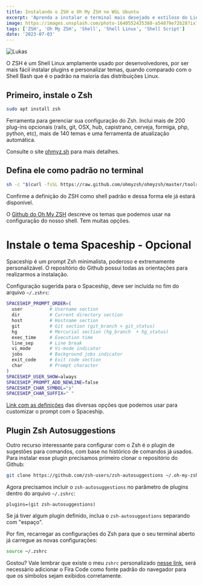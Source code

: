 ```yaml
---
title: Instalando o ZSH e Oh My ZSH no WSL Ubuntu
excerpt: 'Aprenda a instalar o terminal mais desejado e estiloso do Linux'
image: https://images.unsplash.com/photo-1640552435388-a54879e72b28?ixlib=rb-4.0.3&ixid=M3wxMjA3fDB8MHxwaG90by1wYWdlfHx8fGVufDB8fHx8fA%3D%3D&auto=format&fit=crop&w=870&q=80
tags: ['ZSH', 'Oh My ZSH', 'Shell', 'Shell Linux', 'Shell Script']
date: '2023-07-03'
---
```


![](https://images.unsplash.com/photo-1640552435388-a54879e72b28?ixlib=rb-4.0.3&ixid=M3wxMjA3fDB8MHxwaG90by1wYWdlfHx8fGVufDB8fHx8fA%3D%3D&auto=format&fit=crop&w=870&q=80 "Lukas")

O ZSH é um Shell Linux amplamente usado por desenvolvedores, por ser mais fácil instalar plugins e personalizar temas, quando comparado com o Shell Bash que é o padrão na maioria das distribuições Linux.

## Primeiro, instale o Zsh
```bash 
sudo apt install zsh
```

Ferramenta para gerenciar sua configuração do Zsh. Inclui mais de 200 plug-ins opcionais (rails, git, OSX, hub, capistrano, cerveja, formiga, php, python, etc), mais de 140 temas e uma ferramenta de atualização automática.

Consulte o site [ohmyz.sh](https://ohmyz.sh?ref=yagasaki.dev/blog) para mais detalhes.

## Defina ele como padrão no terminal
```bash 
sh -c "$(curl -fsSL https://raw.github.com/ohmyzsh/ohmyzsh/master/tools/install.sh)"
```

Confirme a definição do ZSH como shell padrão e dessa forma ele já estará disponível.

O [Github do Oh My ZSH](https://github.com/ohmyzsh/ohmyzsh/wiki/Themes?ref=yagasaki.dev/blog) descreve os temas que podemos usar na configuração do nosso shell. Tem muitas opções.

<!--truncate-->

# Instale o tema Spaceship - Opcional
Spaceship é um prompt Zsh minimalista, poderoso e extremamente personalizável. O repositório do Github possui todas as orientações para realizarmos a instalação.

Configuração sugerida para o Spaceship, deve ser incluída no fim do arquivo `~/.zshrc`:

```bash
SPACESHIP_PROMPT_ORDER=(
  user          # Username section
  dir           # Current directory section
  host          # Hostname section
  git           # Git section (git_branch + git_status)
  hg            # Mercurial section (hg_branch  + hg_status)
  exec_time     # Execution time
  line_sep      # Line break
  vi_mode       # Vi-mode indicator
  jobs          # Background jobs indicator
  exit_code     # Exit code section
  char          # Prompt character
)
SPACESHIP_USER_SHOW=always
SPACESHIP_PROMPT_ADD_NEWLINE=false
SPACESHIP_CHAR_SYMBOL="❯"
SPACESHIP_CHAR_SUFFIX=" "
```
[Link com as definições](https://github.com/denysdovhan/spaceship-prompt/blob/master/docs/Options.md?ref=yagasaki.dev/blog) das diversas opções que podemos usar para customizar o prompt com o Spaceship.

## Plugin Zsh Autosuggestions
Outro recurso interessante para configurar com o Zsh é o plugin de sugestões para comandos, com base no histórico de comandos já usados. Para instalar esse plugin precisamos primeiro clonar o repositório do Github:

```bash 
git clone https://github.com/zsh-users/zsh-autosuggestions ~/.oh-my-zsh/custom/plugins/zsh-autosuggestions
```
Agora precisamos incluir o `zsh-autosuggestions` no parâmetro de plugins dentro do arquivo `~/.zshrc`:

`plugins=(git zsh-autosuggestions)`

Se já tiver algum plugin definido, inclua o `zsh-autosuggestions` separando com "espaço".

Por fim, recarregar as configurações do Zsh para que o seu terminal aberto já carregue as novas configurações:

```bash
source ~/.zshrc
```

Gostou? Vale lembrar que existe o meu `zshrc` personalizado [nesse link](https://gist.github.com/Yagasaki7K/3a1796fc99989b882bbf80f897edf97a?ref=yagasaki.dev/blog), será necessário adicionar o Fira Code como fonte padrão do navegador para que os símbolos sejam exibidos corretamente.